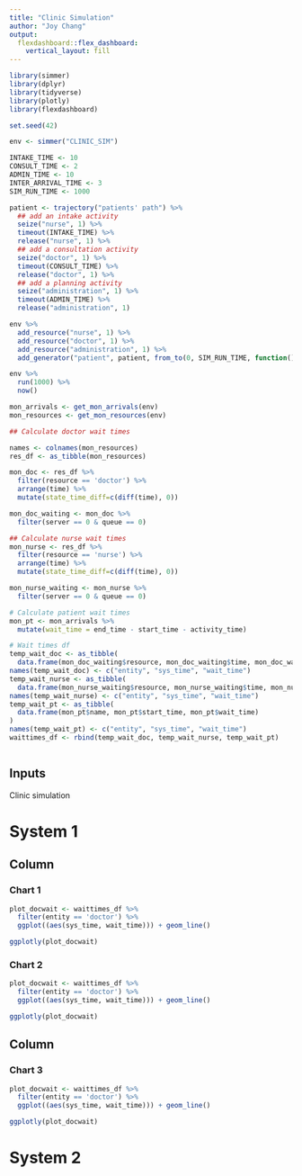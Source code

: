 ```yaml
---
title: "Clinic Simulation"
author: "Joy Chang"
output: 
  flexdashboard::flex_dashboard:
    vertical_layout: fill
---
```

```r
library(simmer)
library(dplyr)
library(tidyverse)
library(plotly)
library(flexdashboard)

```


```r


set.seed(42)

env <- simmer("CLINIC_SIM")

INTAKE_TIME <- 10
CONSULT_TIME <- 2
ADMIN_TIME <- 10
INTER_ARRIVAL_TIME <- 3
SIM_RUN_TIME <- 1000

patient <- trajectory("patients' path") %>%
  ## add an intake activity 
  seize("nurse", 1) %>%
  timeout(INTAKE_TIME) %>%
  release("nurse", 1) %>%
  ## add a consultation activity
  seize("doctor", 1) %>%
  timeout(CONSULT_TIME) %>%
  release("doctor", 1) %>%
  ## add a planning activity
  seize("administration", 1) %>%
  timeout(ADMIN_TIME) %>%
  release("administration", 1)

env %>%
  add_resource("nurse", 1) %>%
  add_resource("doctor", 1) %>%
  add_resource("administration", 1) %>%
  add_generator("patient", patient, from_to(0, SIM_RUN_TIME, function() {INTER_ARRIVAL_TIME}))

env %>%
  run(1000) %>%
  now()

mon_arrivals <- get_mon_arrivals(env)
mon_resources <- get_mon_resources(env)

## Calculate doctor wait times

names <- colnames(mon_resources)
res_df <- as_tibble(mon_resources)

mon_doc <- res_df %>%
  filter(resource == 'doctor') %>%
  arrange(time) %>%
  mutate(state_time_diff=c(diff(time), 0))

mon_doc_waiting <- mon_doc %>% 
  filter(server == 0 & queue == 0)

## Calculate nurse wait times
mon_nurse <- res_df %>%
  filter(resource == 'nurse') %>%
  arrange(time) %>%
  mutate(state_time_diff=c(diff(time), 0))

mon_nurse_waiting <- mon_nurse %>% 
  filter(server == 0 & queue == 0)

# Calculate patient wait times 
mon_pt <- mon_arrivals %>%
  mutate(wait_time = end_time - start_time - activity_time)

# Wait times df
temp_wait_doc <- as_tibble(
  data.frame(mon_doc_waiting$resource, mon_doc_waiting$time, mon_doc_waiting$state_time_diff))
names(temp_wait_doc) <- c("entity", "sys_time", "wait_time")
temp_wait_nurse <- as_tibble(
  data.frame(mon_nurse_waiting$resource, mon_nurse_waiting$time, mon_nurse_waiting$state_time_diff))
names(temp_wait_nurse) <- c("entity", "sys_time", "wait_time")
temp_wait_pt <- as_tibble(
  data.frame(mon_pt$name, mon_pt$start_time, mon_pt$wait_time)
)
names(temp_wait_pt) <- c("entity", "sys_time", "wait_time")
waittimes_df <- rbind(temp_wait_doc, temp_wait_nurse, temp_wait_pt)



```
Inputs {.sidebar}
-----------------------------------------------------------------------

Clinic simulation 

System 1 
=======================================================================
Column {data-width=400}
-------------------------------------

### Chart 1
    
```r
plot_docwait <- waittimes_df %>%
  filter(entity == 'doctor') %>%
  ggplot((aes(sys_time, wait_time))) + geom_line()

ggplotly(plot_docwait)

```
    
### Chart 2

```r
plot_docwait <- waittimes_df %>%
  filter(entity == 'doctor') %>%
  ggplot((aes(sys_time, wait_time))) + geom_line()

ggplotly(plot_docwait)
```

Column {data-width=400}
-------------------------------------

### Chart 3

```r
plot_docwait <- waittimes_df %>%
  filter(entity == 'doctor') %>%
  ggplot((aes(sys_time, wait_time))) + geom_line()

ggplotly(plot_docwait)
```

System 2
=======================================================================